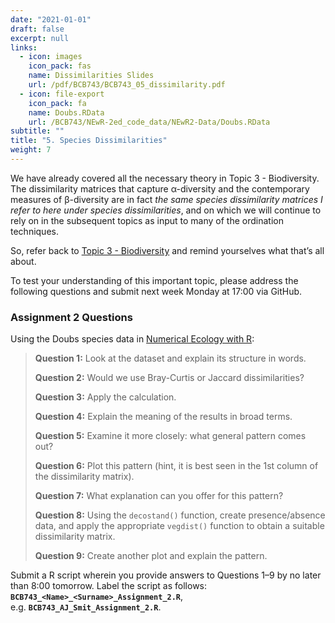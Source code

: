 ```yaml
---
date: "2021-01-01"
draft: false
excerpt: null
links:
  - icon: images
    icon_pack: fas
    name: Dissimilarities Slides
    url: /pdf/BCB743/BCB743_05_dissimilarity.pdf
  - icon: file-export
    icon_pack: fa
    name: Doubs.RData
    url: /BCB743/NEwR-2ed_code_data/NEwR2-Data/Doubs.RData
subtitle: ""
title: "5. Species Dissimilarities"
weight: 7
---
```


<!--- # Topic 5: Species dissimilarities --->

We have already covered all the necessary theory in Topic 3 - Biodiversity. The dissimilarity matrices that capture α-diversity and the contemporary measures of β-diversity are in fact *the same species dissimilarity matrices I refer to here under species dissimilarities*, and on which we will continue to rely on in the subsequent topics as input to many of the ordination techniques.

So, refer back to [Topic 3 - Biodiversity](https://ajsmit.netlify.app/workshops/quantecol/chapters/02-biodiversity/) and remind yourselves what that's all about.

To test your understanding of this important topic, please address the following questions and submit next week Monday at 17:00 via GitHub.

### Assignment 2 Questions

Using the Doubs species data in [Numerical Ecology with R](http://adn.biol.umontreal.ca/~numericalecology/numecolR/):

> **Question 1:** Look at the dataset and explain its structure in words.
>
> **Question 2:** Would we use Bray-Curtis or Jaccard dissimilarities?
>
> **Question 3:** Apply the calculation.
>
> **Question 4:** Explain the meaning of the results in broad terms.
>
> **Question 5:** Examine it more closely: what general pattern comes out?
>
> **Question 6:** Plot this pattern (hint, it is best seen in the 1st column of the dissimilarity matrix).
>
> **Question 7:** What explanation can you offer for this pattern?
>
> **Question 8:** Using the `decostand()` function, create presence/absence data, and apply the appropriate `vegdist()` function to obtain a suitable dissimilarity matrix.
>
> **Question 9:** Create another plot and explain the pattern.

Submit a R script wherein you provide answers to Questions 1--9 by no later than 8:00 tomorrow. Label the script as follows: **`BCB743_<Name>_<Surname>_Assignment_2.R`**, e.g. **`BCB743_AJ_Smit_Assignment_2.R`**.
